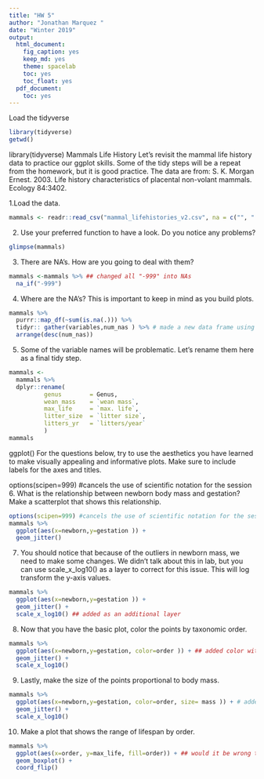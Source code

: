 ```yaml
---
title: "HW 5"
author: "Jonathan Marquez "
date: "Winter 2019"
output:
  html_document:
    fig_caption: yes
    keep_md: yes
    theme: spacelab
    toc: yes
    toc_float: yes
  pdf_document:
    toc: yes
---
```


Load the tidyverse
```r
library(tidyverse)
getwd()

```

library(tidyverse)
Mammals Life History
Let’s revisit the mammal life history data to practice our ggplot skills. Some of the tidy steps will be a repeat from the homework, but it is good practice. The data are from: S. K. Morgan Ernest. 2003. Life history characteristics of placental non-volant mammals. Ecology 84:3402.

1.Load the data.
```r
mammals <- readr::read_csv("mammal_lifehistories_v2.csv", na = c("", " ", "NA", "#N/A", "-999"))  ##make sure to put data in "" . won't work otherwise
```


2. Use your preferred function to have a look. Do you notice any problems?
```r
glimpse(mammals)
```


3. There are NA’s. How are you going to deal with them?
```r
mammals <-mammals %>% ## changed all "-999" into NAs
  na_if("-999")

```


4. Where are the NA’s? This is important to keep in mind as you build plots.
```r
mammals %>%
  purrr::map_df(~sum(is.na(.))) %>% 
  tidyr:: gather(variables,num_nas ) %>% # made a new data frame using gather from our already established variables and num_nas
  arrange(desc(num_nas))
```


5. Some of the variable names will be problematic. Let’s rename them here as a final tidy step.
```r
mammals <- 
  mammals %>%  
  dplyr::rename(
          genus        = Genus,
          wean_mass    = `wean mass`,
          max_life     = `max. life`,
          litter_size  = `litter size`,
          litters_yr   = `litters/year`
          )
mammals
```



ggplot()
For the questions below, try to use the aesthetics you have learned to make visually appealing and informative plots. Make sure to include labels for the axes and titles.

options(scipen=999) #cancels the use of scientific notation for the session
6. What is the relationship between newborn body mass and gestation? Make a scatterplot that shows this relationship.
```r
options(scipen=999) #cancels the use of scientific notation for the session
mammals %>%
  ggplot(aes(x=newborn,y=gestation )) +
  geom_jitter()
```

7. You should notice that because of the outliers in newborn mass, we need to make some changes. We didn’t talk about this in lab, but you can use scale_x_log10() as a layer to correct for this issue. This will log transform the y-axis values.
```r
mammals %>%
  ggplot(aes(x=newborn,y=gestation )) +
  geom_jitter() +
  scale_x_log10() ## added as an additional layer 
```

8. Now that you have the basic plot, color the points by taxonomic order.
```r
mammals %>%
  ggplot(aes(x=newborn,y=gestation, color=order )) + ## added color with"color=x" colors by different groups!
  geom_jitter() +
  scale_x_log10() 
```

9. Lastly, make the size of the points proportional to body mass.
```r
mammals %>%
  ggplot(aes(x=newborn,y=gestation, color=order, size= mass )) + # added proportional sizes using "size=x" 
  geom_jitter() +
  scale_x_log10() 
```


10. Make a plot that shows the range of lifespan by order.
```r
mammals %>%
  ggplot(aes(x=order, y=max_life, fill=order)) + ## would it be wrong to switch X and Y?
  geom_boxplot() + 
  coord_flip()
```

